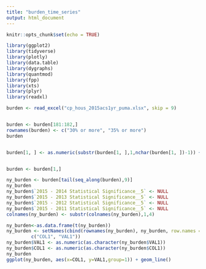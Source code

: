 ---
title: "burden_time_series"
output: html_document
---

```{r setup, include=FALSE}
knitr::opts_chunk$set(echo = TRUE)
```


```{r cars}
library(ggplot2)
library(tidyverse)
library(plotly)
library(data.table)
library(dygraphs)
library(quantmod)
library(fpp)
library(xts)
library(plyr)
library(readxl)
```
```{r}
burden <- read_excel("cp_hous_2015acs1yr_puma.xlsx", skip = 9)


burden <- burden[181:182,]
rownames(burden) <- c("30% or more", "35% or more")
burden 


burden[1, ] <- as.numeric(substr(burden[1, ],1,nchar(burden[1, ])-1)) + as.numeric(substr(burden[2, ],1, nchar(burden[2, ])-1))


burden <- burden[1,]

```
```{r}
ny_burden <- burden[tail(seq_along(burden),9)] 
ny_burden
ny_burden$`2015 - 2014 Statistical Significance__5` <- NULL
ny_burden$`2015 - 2013 Statistical Significance__5` <- NULL
ny_burden$`2015 - 2012 Statistical Significance__5` <- NULL
ny_burden$`2015 - 2011 Statistical Significance__5` <- NULL
colnames(ny_burden) <- substr(colnames(ny_burden),1,4)

ny_burden<-as.data.frame(t(ny_burden))
ny_burden <- setNames(cbind(rownames(ny_burden), ny_burden, row.names = NULL), 
         c("COL1", "VAL1"))
ny_burden$VAL1 <- as.numeric(as.character(ny_burden$VAL1))
ny_burden$COL1 <- as.numeric(as.character(ny_burden$COL1))
ny_burden
ggplot(ny_burden, aes(x=COL1, y=VAL1,group=1)) + geom_line() 
```

